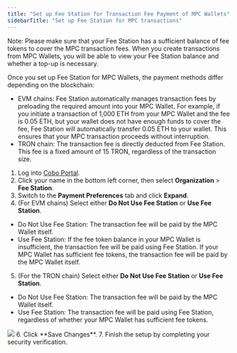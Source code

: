 ```yaml
---
title: "Set up Fee Station for Transaction Fee Payment of MPC Wallets"
sidebarTitle: "Set up Fee Station for MPC transactions"
---
```


Note: Please make sure that your Fee Station has a sufficient balance of fee tokens to cover the MPC transaction fees. When you create transactions from MPC Wallets, you will be able to view your Fee Station balance and whether a top-up is necessary.

Once you set up Fee Station for MPC Wallets, the payment methods differ depending on the blockchain:

- EVM chains: Fee Station automatically manages transaction fees by preloading the required amount into your MPC Wallet. For example, if you initiate a transaction of 1,000 ETH from your MPC Wallet and the fee is 0.05 ETH, but your wallet does not have enough funds to cover the fee, Fee Station will automatically transfer 0.05 ETH to your wallet. This ensures that your MPC transaction proceeds without interruption.
- TRON chain: The transaction fee is directly deducted from Fee Station. This fee is a fixed amount of 15 TRON, regardless of the transaction size.

1. Log into [Cobo Portal](https://portal.cobo.com/login).
2. Click your name in the bottom left corner, then select **Organization** > **Fee Station**.
3. Switch to the **Payment Preferences** tab and click **Expand**.
4. (For EVM chains) Select either **Do Not Use Fee Station** or **Use Fee Station**.
- Do Not Use Fee Station: The transaction fee will be paid by the MPC Wallet itself.
- Use Fee Station: If the fee token balance in your MPC Wallet is insufficient, the transaction fee will be paid using Fee Station. If your MPC Wallet has sufficient fee tokens, the transaction fee will be paid by the MPC Wallet itself.
5. (For the TRON chain) Select either **Do Not Use Fee Station** or **Use Fee Station**.
- Do Not Use Fee Station: The transaction fee will be paid by the MPC Wallet itself.
- Use Fee Station: The transaction fee will be paid using Fee Station, regardless of whether your MPC Wallet has sufficient fee tokens.
<img src="/en/images/fee-station/1.png" className="screenshot_full_screen"/>
6. Click **Save Changes**.
7. Finish the setup by completing your security verification.

